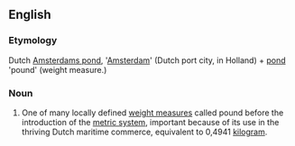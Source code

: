 ==English==

===Etymology===
Dutch [[Amsterdams pond]], '[[Amsterdam]]' (Dutch port city, in Holland) + [[pond]] 'pound' (weight measure.)

===Noun===
{{en-noun|head=[[Amsterdam]] [[pound]]}}

# {{lb|en|obsolete}} One of many locally defined [[weight measure]]s called pound before the introduction of the [[metric system]], important because of its use in the thriving Dutch maritime commerce, equivalent to 0,4941 [[kilogram]].